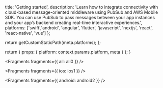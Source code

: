                   
  title: 'Getting started',
  description: 'Learn how to integrate connectivity with cloud-based message-oriented middleware using PubSub and AWS Mobile SDK. You can use PubSub to pass messages between your app instances and your app’s backend creating real-time interactive experiences.',
  platforms: ['swift','android', 'angular', 'flutter', 'javascript', 'nextjs', 'react', 'react-native', 'vue']
};

  return getCustomStaticPath(meta.platforms);
};

  return {
    props: {
      platform: context.params.platform,
      meta
    }
  };
}
          



<Fragments fragments={{ all: all0 }} />


<Fragments fragments={{ ios: ios1 }} />


<Fragments fragments={{ android: android2 }} />
